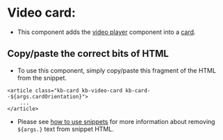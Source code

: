 
# Video card:
- This component adds the [video player](/docs/ui-components-video-player--video-player) component into a [card](/docs/ui-components-cards-default--default-card).

## Copy/paste the correct bits of HTML
- To use this component, simply copy/paste this fragment of the HTML from the snippet.
```
<article class="kb-card kb-video-card kb-card--${args.cardOrientation}">
    ...
</article>
```
- Please see [how to use snippets](/docs/html-snippets-snippets-how-to-use-snippet-html--page) for more information about removing `${args.}` text from snippet HTML.

<Preview>
    <Story id="ui-components-cards-video--video-card" />
</Preview>
